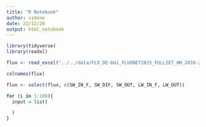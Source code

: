 ```yaml
---
title: "R Notebook"
author: simone
date: 22/12/20
output: html_notebook
---
```

```r
library(tidyverse)
library(readxl)
```
```r
flux <- read_excel("../../data/FLX_DE-Hai_FLUXNET2015_FULLSET_HH_2016-2018_beta-3_for_class.xlsx", na = "-9999.000")
```
```r
colnames(flux)
```
```r
flux <- select(flux, c(SW_IN_F, SW_DIF, SW_OUT, LW_IN_F, LW_OUT))
```
```r
for (i in 1:100){
  input = list(

  )
}
```
